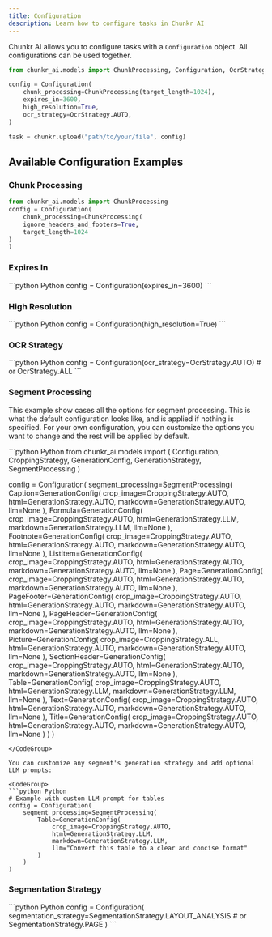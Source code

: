 ```yaml
---
title: Configuration
description: Learn how to configure tasks in Chunkr AI
---
```


Chunkr AI allows you to configure tasks with a `Configuration` object. All configurations can be used together.

<CodeGroup> 

```python Python
from chunkr_ai.models import ChunkProcessing, Configuration, OcrStrategy

config = Configuration(
    chunk_processing=ChunkProcessing(target_length=1024),
    expires_in=3600,
    high_resolution=True,
    ocr_strategy=OcrStrategy.AUTO,
)

task = chunkr.upload("path/to/your/file", config)
```
</CodeGroup>

## Available Configuration Examples

### Chunk Processing
<CodeGroup> 

```python Python
from chunkr_ai.models import ChunkProcessing
config = Configuration(
    chunk_processing=ChunkProcessing(
    ignore_headers_and_footers=True,
    target_length=1024
)
)
```
</CodeGroup>

### Expires In

<CodeGroup> 
```python Python
config = Configuration(expires_in=3600)
```
</CodeGroup>

### High Resolution

<CodeGroup> 
```python Python
config = Configuration(high_resolution=True)
```
</CodeGroup>

### OCR Strategy

<CodeGroup> 
```python Python
config = Configuration(ocr_strategy=OcrStrategy.AUTO) # or OcrStrategy.ALL
```
</CodeGroup>

### Segment Processing

This example show cases all the options for segment processing. This is what the default configuration looks like, and is applied if nothing is specified.
For your own configuration, you can customize the options you want to change and the rest will be applied by default.

<CodeGroup> 
```python Python
from chunkr_ai.models import (
    Configuration, 
    CroppingStrategy, 
    GenerationConfig, 
    GenerationStrategy, 
    SegmentProcessing
  )
  
  config = Configuration(
      segment_processing=SegmentProcessing(
          Caption=GenerationConfig(
              crop_image=CroppingStrategy.AUTO,
              html=GenerationStrategy.AUTO,
              markdown=GenerationStrategy.AUTO,
              llm=None
          ),
          Formula=GenerationConfig(
              crop_image=CroppingStrategy.AUTO,
              html=GenerationStrategy.LLM,
              markdown=GenerationStrategy.LLM,
              llm=None
          ),
          Footnote=GenerationConfig(
              crop_image=CroppingStrategy.AUTO,
              html=GenerationStrategy.AUTO,
              markdown=GenerationStrategy.AUTO,
              llm=None
          ),
          ListItem=GenerationConfig(
              crop_image=CroppingStrategy.AUTO,
              html=GenerationStrategy.AUTO,
              markdown=GenerationStrategy.AUTO,
              llm=None
          ),
          Page=GenerationConfig(
              crop_image=CroppingStrategy.AUTO,
              html=GenerationStrategy.AUTO,
              markdown=GenerationStrategy.AUTO,
              llm=None
          ),
          PageFooter=GenerationConfig(
              crop_image=CroppingStrategy.AUTO,
              html=GenerationStrategy.AUTO,
              markdown=GenerationStrategy.AUTO,
              llm=None
          ),
          PageHeader=GenerationConfig(
              crop_image=CroppingStrategy.AUTO,
              html=GenerationStrategy.AUTO,
              markdown=GenerationStrategy.AUTO,
              llm=None
          ),
          Picture=GenerationConfig(
              crop_image=CroppingStrategy.ALL, 
              html=GenerationStrategy.AUTO,
              markdown=GenerationStrategy.AUTO,
              llm=None
          ),
          SectionHeader=GenerationConfig(
              crop_image=CroppingStrategy.AUTO,
              html=GenerationStrategy.AUTO,
              markdown=GenerationStrategy.AUTO,
              llm=None
          ),
          Table=GenerationConfig(
              crop_image=CroppingStrategy.AUTO,
              html=GenerationStrategy.LLM,
              markdown=GenerationStrategy.LLM,
              llm=None
          ),
          Text=GenerationConfig(
              crop_image=CroppingStrategy.AUTO,
              html=GenerationStrategy.AUTO,
              markdown=GenerationStrategy.AUTO,
              llm=None
          ),
          Title=GenerationConfig(
              crop_image=CroppingStrategy.AUTO,
              html=GenerationStrategy.AUTO,
              markdown=GenerationStrategy.AUTO,
              llm=None
          )
      )
  )
  ```
</CodeGroup>

You can customize any segment's generation strategy and add optional LLM prompts:

<CodeGroup> 
```python Python
# Example with custom LLM prompt for tables
  config = Configuration(
      segment_processing=SegmentProcessing(
          Table=GenerationConfig(
              crop_image=CroppingStrategy.AUTO,
              html=GenerationStrategy.LLM,
              markdown=GenerationStrategy.LLM,
              llm="Convert this table to a clear and concise format"
          )
      )
  )
```
</CodeGroup>

### Segmentation Strategy

<CodeGroup> 
```python Python
config = Configuration(
    segmentation_strategy=SegmentationStrategy.LAYOUT_ANALYSIS # or SegmentationStrategy.PAGE
)
```
</CodeGroup>
